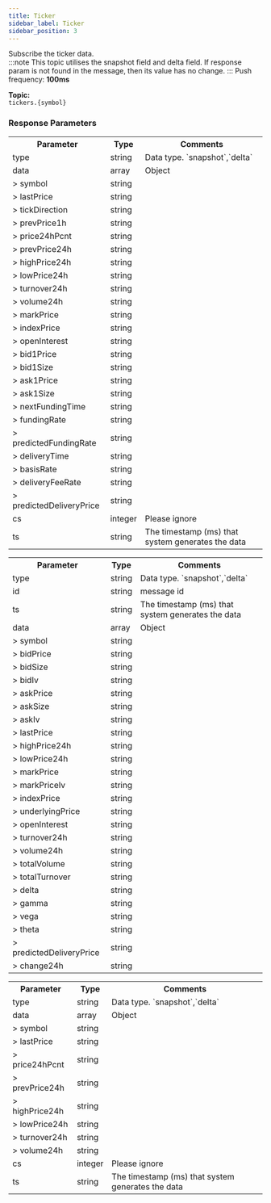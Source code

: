 ```yaml
---
title: Ticker
sidebar_label: Ticker
sidebar_position: 3
---
```



Subscribe the ticker data.<br/>
:::note
This topic utilises the snapshot field and delta field. If response param is not found in the message, then its value has no change.
:::
Push frequency: **100ms**

**Topic:**<br/>
`tickers.{symbol}`

### Response Parameters
<Tabs>
<TabItem value="future" label="linear|Inverse" default>
    <table border="0.8">
        <tr>
            <th>Parameter</th><th>Type</th><th>Comments</th>
        </tr>
        <tr>
            <td>type</td><td>string</td><td>Data type. `snapshot`,`delta`</td>
        </tr>
        <tr>
            <td>data</td><td>array</td><td>Object</td>
        </tr>
        <tr>
            <td>> symbol</td><td>string</td><td> </td>
        </tr>
        <tr>
            <td>> lastPrice</td><td>string</td><td> </td>
        </tr>
        <tr>
            <td>> tickDirection</td><td>string</td><td> </td>
        </tr>
        <tr>
            <td>> prevPrice1h</td><td>string</td><td> </td>
        </tr>
        <tr>
            <td>> price24hPcnt</td><td>string</td><td> </td>
        </tr>
        <tr>
            <td>> prevPrice24h</td><td>string</td><td> </td>
        </tr>
        <tr>
            <td>> highPrice24h</td><td>string</td><td> </td>
        </tr>
        <tr>
            <td>> lowPrice24h</td><td>string</td><td> </td>
        </tr>
        <tr>
            <td>> turnover24h</td><td>string</td><td> </td>
        </tr>
        <tr>
            <td>> volume24h</td><td>string</td><td> </td>
        </tr>
        <tr>
            <td>> markPrice</td><td>string</td><td> </td>
        </tr>
        <tr>
            <td>> indexPrice</td><td>string</td><td> </td>
        </tr>
        <tr>
            <td>> openInterest</td><td>string</td><td> </td>
        </tr>
        <tr>
            <td>> bid1Price</td><td>string</td><td> </td>
        </tr>
        <tr>
            <td>> bid1Size</td><td>string</td><td> </td>
        </tr>
        <tr>
            <td>> ask1Price</td><td>string</td><td> </td>
        </tr>
        <tr>
            <td>> ask1Size</td><td>string</td><td> </td>
        </tr>
        <tr>
            <td>> nextFundingTime</td><td>string</td><td> </td>
        </tr>
        <tr>
            <td>> fundingRate</td><td>string</td><td> </td>
        </tr>
        <tr>
            <td>> predictedFundingRate</td><td>string</td><td> </td>
        </tr>
        <tr>
            <td>> deliveryTime</td><td>string</td><td> </td>
        </tr>
        <tr>
            <td>> basisRate</td><td>string</td><td> </td>
        </tr>
        <tr>
            <td>> deliveryFeeRate</td><td>string</td><td> </td>
        </tr>
        <tr>
            <td>> predictedDeliveryPrice</td><td>string</td><td> </td>
        </tr>
        <tr>
            <td>cs</td><td>integer</td><td>Please ignore</td>
        </tr>
        <tr>
            <td>ts</td><td>string</td><td>The timestamp (ms) that system generates the data</td>
        </tr>
    </table>
</TabItem>


<TabItem value="option" label="option">
    <table border="0.8">
        <tr>
            <th>Parameter</th><th>Type</th><th>Comments</th>
        </tr>
        <tr>
            <td>type</td><td>string</td><td>Data type. `snapshot`,`delta`</td>
        </tr>
        <tr>
            <td>id</td><td>string</td><td>message id</td>
        </tr>
        <tr>
            <td>ts</td><td>string</td><td>The timestamp (ms) that system generates the data</td>
        </tr>
        <tr>
            <td>data</td><td>array</td><td>Object</td>
        </tr>
        <tr>
            <td>> symbol</td><td>string</td><td> </td>
        </tr>
        <tr>
            <td>> bidPrice</td><td>string</td><td> </td>
        </tr>
        <tr>
            <td>> bidSize</td><td>string</td><td> </td>
        </tr>
        <tr>
            <td>> bidIv</td><td>string</td><td> </td>
        </tr>
        <tr>
            <td>> askPrice</td><td>string</td><td> </td>
        </tr>
        <tr>
            <td>> askSize</td><td>string</td><td> </td>
        </tr>
        <tr>
            <td>> askIv</td><td>string</td><td> </td>
        </tr>
        <tr>
            <td>> lastPrice</td><td>string</td><td> </td>
        </tr>
        <tr>
            <td>> highPrice24h</td><td>string</td><td> </td>
        </tr>
        <tr>
            <td>> lowPrice24h</td><td>string</td><td> </td>
        </tr>
        <tr>
            <td>> markPrice</td><td>string</td><td> </td>
        </tr>
        <tr>
            <td>> markPriceIv</td><td>string</td><td> </td>
        </tr>
        <tr>
            <td>> indexPrice</td><td>string</td><td> </td>
        </tr>
        <tr>
            <td>> underlyingPrice</td><td>string</td><td> </td>
        </tr>
        <tr>
            <td>> openInterest</td><td>string</td><td> </td>
        </tr>
        <tr>
            <td>> turnover24h</td><td>string</td><td> </td>
        </tr>
        <tr>
            <td>> volume24h</td><td>string</td><td> </td>
        </tr>
        <tr>
            <td>> totalVolume</td><td>string</td><td> </td>
        </tr>
        <tr>
            <td>> totalTurnover</td><td>string</td><td> </td>
        </tr>
        <tr>
            <td>> delta</td><td>string</td><td> </td>
        </tr>
        <tr>
            <td>> gamma</td><td>string</td><td> </td>
        </tr>
        <tr>
            <td>> vega</td><td>string</td><td> </td>
        </tr>
        <tr>
            <td>> theta</td><td>string</td><td> </td>
        </tr>
        <tr>
            <td>> predictedDeliveryPrice</td><td>string</td><td> </td>
        </tr>
        <tr>
            <td>> change24h</td><td>string</td><td> </td>
        </tr>
    </table>
</TabItem>

<TabItem value="spot" label="spot" default>
    <table border="0.8">
        <tr>
            <th>Parameter</th><th>Type</th><th>Comments</th>
        </tr>
        <tr>
            <td>type</td><td>string</td><td>Data type. `snapshot`,`delta`</td>
        </tr>
        <tr>
            <td>data</td><td>array</td><td>Object</td>
        </tr>
        <tr>
            <td>> symbol</td><td>string</td><td> </td>
        </tr>
        <tr>
            <td>> lastPrice</td><td>string</td><td> </td>
        </tr>
        <tr>
            <td>> price24hPcnt</td><td>string</td><td> </td>
        </tr>
        <tr>
            <td>> prevPrice24h</td><td>string</td><td> </td>
        </tr>
        <tr>
            <td>> highPrice24h</td><td>string</td><td> </td>
        </tr>
        <tr>
            <td>> lowPrice24h</td><td>string</td><td> </td>
        </tr>
        <tr>
            <td>> turnover24h</td><td>string</td><td> </td>
        </tr>
        <tr>
            <td>> volume24h</td><td>string</td><td> </td>
        </tr>
        <tr>
            <td>cs</td><td>integer</td><td>Please ignore</td>
        </tr>
        <tr>
            <td>ts</td><td>string</td><td>The timestamp (ms) that system generates the data</td>
        </tr>
    </table>
</TabItem>
</Tabs>
